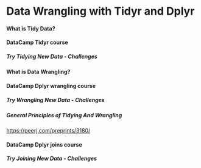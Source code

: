 # Data Wrangling with Tidyr and Dplyr

#### What is Tidy Data?

#### DataCamp Tidyr course

##### Try Tidying New Data - Challenges

#### What is Data Wrangling?

####	DataCamp Dplyr wrangling course

##### Try Wrangling New Data - Challenges

#####	General Principles of Tidying And Wrangling

####### <https://peerj.com/preprints/3180/> 

####	DataCamp Dplyr joins course

##### Try Joining New Data - Challenges


